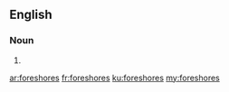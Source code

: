 ==English==

===Noun===
{{head|en|plural}}

# {{plural of|foreshore|lang=en|nocat=1}}

[[ar:foreshores]]
[[fr:foreshores]]
[[ku:foreshores]]
[[my:foreshores]]